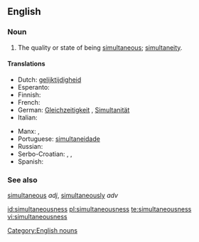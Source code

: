 ==English==

===Noun===
{{en-noun|-}}

# The quality or state of being [[simultaneous]]; [[simultaneity]].

====Translations====
{{trans-top|the quality or state of being simultaneous}}
* Dutch: [[gelijktijdigheid]] {{f}}
* Esperanto: {{t-|eo|samtempeco}}
* Finnish: {{t-|fi|samanaikaisuus}}
* French: {{t+|fr|simultanéité}}
* German: [[Gleichzeitigkeit]] {{f}}, [[Simultanität]]{{f}}
* Italian: {{t+|it|simultaneità}}
{{trans-mid}}
* Manx: {{t-|gv|coghleashaght|f}}, {{t-|gv|coghleashaghtys|m}}
* Portuguese: [[simultaneidade]]
* Russian: {{t+|ru|одновременность|f|sc=Cyrl|tr=odnovreménnost'}}
* Serbo-Croatian: {{t|sh|simultanost|f|alt=sȉmultānōst}}, {{t|sh|istovremenost|f|alt=istòvremenōst}}, {{t|sh|istodobnost|f|alt=istòdobnōst}}
* Spanish: {{t+|es|simultaneidad}}
{{trans-bottom}}

===See also===
[[simultaneous]] ''adj'', [[simultaneously]] ''adv''

[[Category:English nouns]]

[[id:simultaneousness]]
[[pl:simultaneousness]]
[[te:simultaneousness]]
[[vi:simultaneousness]]